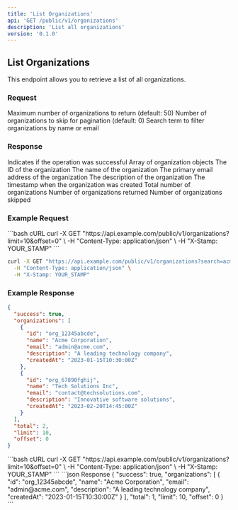 ```yaml
---
title: 'List Organizations'
api: 'GET /public/v1/organizations'
description: 'List all organizations'
version: '0.1.0'
---
```


## List Organizations

This endpoint allows you to retrieve a list of all organizations.

### Request

<ParamField query="limit" type="number">
  Maximum number of organizations to return (default: 50)
</ParamField>

<ParamField query="offset" type="number">
  Number of organizations to skip for pagination (default: 0)
</ParamField>

<ParamField query="search" type="string">
  Search term to filter organizations by name or email
</ParamField>

### Response

<ResponseField name="success" type="boolean">
  Indicates if the operation was successful
</ResponseField>

<ResponseField name="organizations" type="array">
  Array of organization objects
</ResponseField>

<ResponseField name="organizations[].id" type="string">
  The ID of the organization
</ResponseField>

<ResponseField name="organizations[].name" type="string">
  The name of the organization
</ResponseField>

<ResponseField name="organizations[].email" type="string">
  The primary email address of the organization
</ResponseField>

<ResponseField name="organizations[].description" type="string">
  The description of the organization
</ResponseField>

<ResponseField name="organizations[].createdAt" type="string">
  The timestamp when the organization was created
</ResponseField>

<ResponseField name="total" type="number">
  Total number of organizations
</ResponseField>

<ResponseField name="limit" type="number">
  Number of organizations returned
</ResponseField>

<ResponseField name="offset" type="number">
  Number of organizations skipped
</ResponseField>

### Example Request

<CodeGroup>
```bash cURL
curl -X GET "https://api.example.com/public/v1/organizations?limit=10&offset=0" \
  -H "Content-Type: application/json" \
  -H "X-Stamp: YOUR_STAMP"
```

```bash cURL with search
curl -X GET "https://api.example.com/public/v1/organizations?search=acme&limit=5" \
  -H "Content-Type: application/json" \
  -H "X-Stamp: YOUR_STAMP"
```
</CodeGroup>

### Example Response

```json
{
  "success": true,
  "organizations": [
    {
      "id": "org_12345abcde",
      "name": "Acme Corporation",
      "email": "admin@acme.com",
      "description": "A leading technology company",
      "createdAt": "2023-01-15T10:30:00Z"
    },
    {
      "id": "org_67890fghij",
      "name": "Tech Solutions Inc",
      "email": "contact@techsolutions.com",
      "description": "Innovative software solutions",
      "createdAt": "2023-02-20T14:45:00Z"
    }
  ],
  "total": 2,
  "limit": 10,
  "offset": 0
}
```

<RequestExample>
```bash cURL
curl -X GET "https://api.example.com/public/v1/organizations?limit=10&offset=0" \
  -H "Content-Type: application/json" \
  -H "X-Stamp: YOUR_STAMP"
```
</RequestExample>

<ResponseExample>
```json Response
{
  "success": true,
  "organizations": [
    {
      "id": "org_12345abcde",
      "name": "Acme Corporation",
      "email": "admin@acme.com",
      "description": "A leading technology company",
      "createdAt": "2023-01-15T10:30:00Z"
    }
  ],
  "total": 1,
  "limit": 10,
  "offset": 0
}
```
</ResponseExample>
